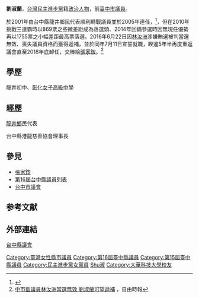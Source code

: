 '''劉淑蘭'''{{BD|1951年||catIdx=Liu劉}}，[[台灣|台灣]][[民主進步黨|民主進步黨]]籍[[政治人物|政治人物]]，前[[臺中市議會|臺中市議員]]。

於2001年由台中縣龍井鄉民代表順利轉戰議員並於2005年連任，<ref>{{Cite web |url=http://www.wretch.cc/blog/dpptcs/9970793 |title=大台中市第三選區民進黨提名市議員候選人─劉淑蘭 |accessdate=2013-08-09 |archive-date=2014-01-05 |archive-url=https://web.archive.org/web/20140105195220/http://www.wretch.cc/blog/dpptcs/9970793 |dead-url=no }}</ref>，但在2010年挑戰三連霸時以869票之些微差距成為落選頭、2014年回鍋參選時因無現任優勢再以1755票之小幅差距最高票落選。2016年6月22日因[[林汝洲|林汝洲]]涉嫌賄選被判當選無效、喪失議員資格而獲得遞補，並於同年7月11日宣誓就職，睽違5年半再度重返議會直至2018年底卸任，交棒給[[張家銨|張家銨]]。<ref>[http://news.ltn.com.tw/news/politics/breakingnews/1737613 中市藍議員林汝洲當選無效 劉淑蘭可望遞補] {{Wayback|url=http://news.ltn.com.tw/news/politics/breakingnews/1737613 |date=20190517081302 }}，自由時報</ref>

==學歷==
龍井初中、[[國立彰化女子高級中學|彰化女子高級中學]]

==經歷==
[[龍井區|龍井鄉]]民代表

台中縣港龍慈善協會理事長

== 參見 ==
* [[張家銨|張家銨]]
*[[第16屆台中縣議員列表|第16屆台中縣議員列表]]
*[[台中市議會|台中市議會]]

==参考文献==
{{reflist}}

==外部連結==
[https://web.archive.org/web/20070101030726/http://www.tccc.gov.tw/index_ch.html 台中縣議會]

{{TW-bio-stub}}
{{臺中市第2屆議員}}
{{DEFAULTSORT:Liu劉}}
[[Category:臺灣女性縣市議員|Category:臺灣女性縣市議員]]
[[Category:第16屆臺中縣議員|Category:第16屆臺中縣議員]]
[[Category:第15屆臺中縣議員|Category:第15屆臺中縣議員]]
[[Category:民主進步黨女黨員|Category:民主進步黨女黨員]]
[[Category:劉姓|Shu淑]]
[[Category:大華科技大學校友|Category:大華科技大學校友]]